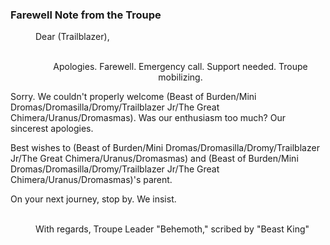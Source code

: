 ===Farewell Note from the Troupe===
:Dear {{MC|м=Mr.|ж=Miss}} (Trailblazer),
:<br /><div align="center">Apologies. Farewell. Emergency call. Support needed. Troupe mobilizing.
:
Sorry. We couldn't properly welcome (Beast of Burden/Mini Dromas/Dromasilla/Dromy/Trailblazer Jr/The Great Chimera/Uranus/Dromasmas). Was our enthusiasm too much? Our sincerest apologies.
:
Best wishes to (Beast of Burden/Mini Dromas/Dromasilla/Dromy/Trailblazer Jr/The Great Chimera/Uranus/Dromasmas) and (Beast of Burden/Mini Dromas/Dromasilla/Dromy/Trailblazer Jr/The Great Chimera/Uranus/Dromasmas)'s parent.
:
On your next journey, stop by. We insist.
:<br />With regards, Troupe Leader "Behemoth," scribed by "Beast King"</div>
